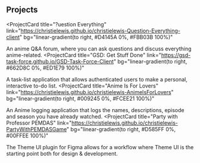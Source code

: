 ## Projects

<ProjectCard
  title="?uestion Everything"
  link="https://christielewis.github.io/christielewis-Question-Everything-client"
  bg="linear-gradient(to right, #D4145A 0%, #FBB03B 100%)"
>
  An anime Q&A forum, where you can ask questions and discuss everything anime-related.
</ProjectCard>
<ProjectCard
  title="GSD: Get Stuff Done"
  link="https://gsd-task-force.github.io/GSD-Task-Force-Client"
  bg="linear-gradient(to right, #662D8C 0%, #ED1E79 100%)"
>
  A task-list application that allows authenticated users to make a personal, interactive to-do list.
</ProjectCard>
<ProjectCard
  title="Anime Is For Lovers"
  link="https://christielewis.github.io/christielewis-AnimeIsForLovers"
  bg="linear-gradient(to right, #009245 0%, #FCEE21 100%)"
>
  An Anime logging application that logs the names, descriptions, episode and season you have already watched.
</ProjectCard>
<ProjectCard
  title="Party with Professor PEMDAS"
  link="https://christielewis.github.io/christielewis-PartyWithPEMDASGame"
  bg="linear-gradient(to right, #D585FF 0%, #00FFEE 100%)"
>
  The Theme UI plugin for Figma allows for a workflow where Theme UI is the
  starting point both for design & development.
</ProjectCard>
